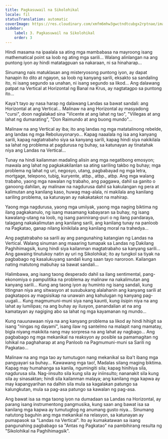 ```yaml
---
title: Pagkasuwail na Sikolohikal
locale: fil
statusTranslation: automatic
coverImage: https://res.cloudinary.com/xmfm6mhw3gwctndtcubgx2rptnae/image/upload/v1740468922/small_cover_tratado_de_psicologia_revolucionaria_a4c0dca4e0.webp
sidebar:
    label: 3. Pagkasuwail na Sikolohikal
    order: 3
---
```

Hindi masama na ipaalala sa ating mga mambabasa na mayroong isang mathematical point sa loob ng ating mga sarili... Walang alinlangan na ang puntong iyon ay hindi matatagpuan sa nakaraan, ni sa hinaharap...

Sinumang nais matuklasan ang misteryosong puntong iyon, ay dapat hanapin ito dito at ngayon, sa loob ng kanyang sarili, eksakto sa sandaling ito, ni isang segundo sa unahan, ni isang segundo sa likod... Ang dalawang patpat na Vertical at Horizontal ng Banal na Krus, ay nagtatagpo sa puntong ito...

Kaya't tayo ay nasa harap ng dalawang Landas sa bawat sandali: ang Horizontal at ang Vertical... Malinaw na ang Horizontal ay masyadong "cursi", doon naglalakad sina "Vicente at ang lahat ng tao", "Villegas at ang lahat ng dumarating", "Don Raimundo at ang buong mundo"...

Malinaw na ang Vertical ay iba; ito ang landas ng mga matatalinong rebelde, ang landas ng mga Rebolusyonaryo... Kapag naaalala ng isa ang kanyang sarili, kapag nagtatrabaho siya sa kanyang sarili, kapag hindi siya nakikilala sa lahat ng problema at pagdurusa ng buhay, sa katunayan ay tinatahak niya ang Landas na Vertical...

Tunay na hindi kailanman madaling alisin ang mga negatibong emosyon; mawala ang lahat ng pagkakakilanlan sa ating sariling takbo ng buhay; mga problema ng lahat ng uri, negosyo, utang, pagbabayad ng mga letra, mortgage, telepono, tubig, kuryente, atbp., atbp., atbp. Ang mga walang trabaho, yaong mga nawalan ng trabaho, ang paggawa, dahil sa ganito o ganoong dahilan, ay malinaw na nagdurusa dahil sa kakulangan ng pera at kalimutan ang kanilang kaso, huwag mag-alala, ni makilala ang kanilang sariling problema, sa katunayan ay nakakatakot na mahirap.

Yaong mga nagdurusa, yaong mga umiiyak, yaong mga naging biktima ng ilang pagkakanulo, ng isang masamang kabayaran sa buhay, ng isang kawalang-utang na loob, ng isang paninirang-puri o ng ilang pandaraya, talagang nakakalimutan ang kanilang sarili, ang kanilang tunay na panloob na Pagkatao, ganap nilang kinikilala ang kanilang moral na trahedya...

Ang pagtatrabaho sa sarili ay ang pangunahing katangian ng Landas na Vertical. Walang sinuman ang maaaring tumapak sa Landas ng Dakilang Paghihimagsik, kung hindi siya kailanman magtatrabaho sa kanyang sarili... Ang gawaing tinutukoy natin ay uri ng Sikolohikal; ito ay tungkol sa tiyak na pagbabago ng kasalukuyang sandali kung saan tayo naroroon. Kailangan nating matutong mabuhay sa bawat sandali...

Halimbawa, ang isang taong desperado dahil sa ilang sentimental, pang-ekonomiya o pampulitika na problema ay malinaw na nakalimutan ang kanyang sarili... Kung ang taong iyon ay huminto ng isang sandali, kung titingnan niya ang sitwasyon at susubukang alalahanin ang kanyang sarili at pagkatapos ay magsisikap na unawain ang kahulugan ng kanyang pag-uugali... Kung magmumuni-muni siya nang kaunti, kung iisipin niya na ang lahat ay lumilipas; na ang buhay ay ilusyon, panandalian at na ang kamatayan ay nagiging abo sa lahat ng mga kayamanan ng mundo...

Kung nauunawaan niya na ang kanyang problema sa likod ay hindi hihigit sa isang "ningas ng dayami", isang ilaw ng santelmo na malapit nang mamatay, bigla niyang makikita nang may sorpresa na ang lahat ay nagbago... Ang pagbabago ng mga mekanikal na reaksyon ay posible sa pamamagitan ng lohikal na paghaharap at ang Panloob na Pagmumuni-muni sa Sarili ng Pagkatao...

Malinaw na ang mga tao ay tumutugon nang mekanikal sa iba't ibang mga pangyayari sa buhay... Kawawang mga tao!, Madalas silang maging biktima. Kapag may humahanga sa kanila, ngumingiti sila; kapag hinihiya sila, nagdurusa sila. Nag-iinsulto sila kung sila ay iniinsulto; nananakit sila kung sila ay sinasaktan; hindi sila kailanman malaya; ang kanilang mga kapwa ay may kapangyarihan na dalhin sila mula sa kagalakan patungo sa kalungkutan, mula sa pag-asa patungo sa kawalan ng pag-asa.

Ang bawat isa sa mga taong iyon na dumadaan sa Landas na Horizontal, ay parang isang instrumentong pangmusika, kung saan ang bawat isa sa kanilang mga kapwa ay tumutugtog ng anumang gusto niya... Sinumang natutong baguhin ang mga mekanikal na relasyon, sa katunayan ay pumapasok sa "Landas na Vertical". Ito ay kumakatawan sa isang pangunahing pagbabago sa "Antas ng Pagkatao" na pambihirang resulta ng "Sikolohikal na Paghihimagsik".

